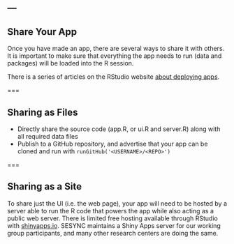 ---
---

## Share Your App

Once you have made an app, there are several ways to share it with others. It is
important to make sure that everything the app needs to run (data and packages)
will be loaded into the R session.

There is a series of articles on the RStudio website [about deploying
apps](http://shiny.rstudio.com/articles/#deployment).

===

## Sharing as Files

- Directly share the source code (app.R, or ui.R and server.R) along with all
  required data files
- Publish to a GitHub repository, and advertise that your app can be cloned
  and run with `runGitHub('<USERNAME>/<REPO>')`

===

## Sharing as a Site

To share just the UI (i.e. the web page), your app will need to be hosted by a
server able to run the R code that powers the app while also acting as a public
web server. There is limited free hosting available through RStudio with
[shinyapps.io](http://www.shinyapps.io/). SESYNC maintains a Shiny Apps server
for our working group participants, and many other research centers are doing
the same.
